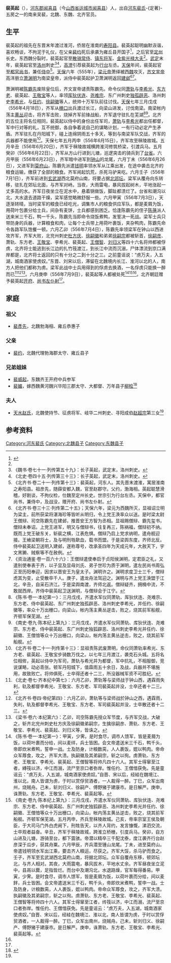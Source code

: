 '''裴英起'''（{{bd|？||556年|7月9日|}}），[[河东郡_(中国)|河东郡]][[闻喜县|闻喜县]]（今[[山西省|山西省]][[运城市|运城市]][[闻喜县|闻喜县]]）人，出自[[河东裴氏|河东裴氏]]-{定著}-五房之一的南来吴裴，北魏、东魏、北齐官员。

==生平==
裴英起的祖先在东晋末年渡过淮河，侨居在淮南的[[寿阳县|寿阳县]]。裴英起聪明幽默诙谐，喜欢畅谈，不拘泥于礼仪，在父亲[[裴约|裴约]]死后承袭为雍丘县开国子<ref name=autogenerated1>{{Cite book | author = 西安碑林博物馆编；赵力光主编| title = 《西安碑林博物馆新藏墓志汇编 上》 | location = 北京 | publisher = 线装书局 | date =2007年10月| pages =25-26 |ISBN =978-7-80106-630-5| accessdate = 2015-09-26 | url = | language= zh-cn| quote = }}</ref>，之后官至[[定州_(北魏)|定州]]长史。东西魏分裂时，裴英起官至[[散骑常侍|散骑常侍]]、[[镇东将军|镇东将军]]、[[金紫光禄大夫|金紫光禄大夫]]<ref name=autogenerated1 />。[[武定_(东魏)|武定]]末年，裴英起官至[[洛州|洛州]]刺史<ref>《魏书·卷七十一·列传第五十九》：长子英起，武定末，洛州刺史。</ref><ref>《北史·卷四十五·列传第三十三》：长子英起，武定末，洛州刺史。</ref>，[[高澄|高澄]]引荐裴英起为[[行台|行台]]左丞。[[天保_(北齐)|天保]]年间，裴英起官至[[都官尚书|都官尚书]]，兼任[[侍中|侍中]]<ref name=autogenerated2>《北齐书·卷二十一·列传第十三》：裴英起，河东人。其先晋末渡淮，寓居淮南之寿阳县。祖彦先，随薛安都入魏，官至赵郡守。父约，渤海相。英起聪慧滑稽，好剧谈，不拘仪检，仕魏至定州长史。世宗引为行台左丞。天保中，都官尚书，兼侍中，及战没，赠开府、尚书左仆射。</ref>。[[天保_(北齐)|天保]]六年（555年），[[梁元帝|梁元帝]]萧绎被[[西魏|西魏]]攻灭，[[齐文宣帝|齐文宣帝]]高洋册立[[萧渊明|萧渊明]]为南梁皇帝，派侍中裴英起护卫萧渊明返回[[建邺|建邺]]<ref>《北齐书·卷三十三·列传第二十五》；天保六年，梁元为西魏所灭，显祖诏立明为梁主，前所获梁将湛海珍等皆听从明归，令上党王涣率众以送。是时梁太尉王僧辩、司空陈霸先在建邺，推晋安王方智为丞相。显祖赐僧辩、霸先玺书，僧辩未奉诏。上党王进军，明又与僧辩书，往复再三，陈祸福，僧辩初不纳。既而上党王破东关，斩裴之横，江表危惧。僧辩乃启上党求纳明，遣舟舰迎接。王飨梁朝将士，及与明刑牲歃血，载书而盟。于是梁舆东度，齐师北反。侍中裴英起卫送明入建邺，遂称尊号，改承圣四年为天成元年，大赦天下，宇文黑獭、贼察等不在赦例。</ref><ref>《资治通鉴·卷一百六十六》：王僧辩遣使奉启于贞阳侯渊明，定君臣之礼，又遣别使奉表于齐，以子显及显母刘氏、弟子世珍为质于渊明，遣左民尚书周弘正至历阳奉迎，因求以晋安王为皇太子。渊明许之。渊明求度卫士三千，僧辩虑其为变，止受散卒千人。庚子，遣龙舟法驾迎之。渊明与齐上党王涣盟于江北，辛丑，自采石济江。于是梁舆南渡，齐师北返。僧辩疑齐，拥楫中流，不敢就西岸。齐侍中裴英起卫送渊明，与僧辩会于江宁。</ref>。

萧渊明被[[陈霸先|陈霸先]]废除皇位后，齐文宣帝谴责陈霸先。命令仪同[[萧轨|萧轨]]与[[李希光|李希光]]、[[东方老|东方老]]、裴英起、[[王敬宝|王敬宝]]等人，率领[[厍狄伏连|厍狄伏连]]、[[尧难宗|尧难宗]]、东广州刺史[[独孤辟恶|独孤辟恶]]、洛州刺史[[李希光|李希光]]，与[[任约|任约]]、[[徐嗣徽|徐嗣徽]]等人，统帅十万军队前往讨伐。[[天保_(北齐)|天保]]七年三月戊戌（556年4月18日），齐军从[[栅口|栅口]]出兵渡过长江，向梁山进发，讨伐南梁。南梁帐内荡主[[黄丛|黄丛]]迎击，将齐军击败，烧掉齐军前锋战船，齐军退守驻扎在芜湖<ref>《陈书·卷一·本纪第一》：三月戊戌，齐遣水军仪同萧轨、厍狄伏连、尧难宗、东方老、侍中裴英起、东广州刺史独孤辟恶、洛州刺史李希光，并任约、徐嗣徽等，率众十万出栅口，向梁山，帐内荡主黄丛逆击，败之，烧其前军船舰，齐顿军保芜湖。</ref><ref>《南史·卷九·陈本纪上第九》：三月戊戌，齐遣水军仪同萧轨、库狄伏连、尧难宗、东方老、侍中裴英起、东广州刺史独狐辟恶、洛州刺史李希光并任约、徐嗣徽、王僧愔等众十万出栅口，向梁山，帐内荡主黄丛逆击，败之，烧其前军船舰。</ref>。北齐的五位主将名位相同，裴英起以侍中的身份出任军司，[[萧轨|萧轨]]与[[李希光|李希光]]都出任都督，军中行对等的礼，互不统御，各自争着说自己的谋略计划，一有行动必定产生矛盾。齐军驻扎在丹阳城下，碰上连绵阴雨五十多天，等到与南梁军队交战，齐军的兵器都不能使用<ref name=autogenerated3>《北齐书·卷二十一·列传第十三》：显祖责陈武废萧明，命仪同萧轨率希光、东方老、裴英起、王敬宝步骑数万伐之。以七年三月渡江，袭克石头城。五将名位相侔，英起以侍中为军司，萧轨与希光并为都督，军中抗礼，不相服御，竞说谋略，动必乖张。顿军丹阳城下，值霖雨五十余日，及战，兵器并不堪施用，故致败亡。将帅俱死，士卒得还者十二三，所没器械军资不可胜纪。</ref>。天保七年五月丙申（556年6月15日），齐军攻至秣陵故城。五月辛丑（556年6月20日），齐军于秣陵故城横跨淮河修筑桥梁，引渡兵马。五月癸卯（556年6月22日），齐军从方山行进到儿塘，巡逻突击的骑兵到了[[台省|台省]]。六月甲辰（556年6月23日），齐军暗中进军到[[钟山|钟山]]的龙尾，六月丁未（556年6月26日），又进军到[[莫府山|莫府山]]。陈霸先派遣[[钱明|钱明]]率领水军从江乘出发，在途中袭击北齐的粮食运输，缴获了全部的粮食。齐军闹起饥荒，杀死马驴来吃。六月壬子（556年7月1日），齐军前进到[[玄武湖|玄武湖]]西北莫府山南，将要占据[[北郊坛|北郊坛]]。梁军从覆舟向东转移，驻扎在郊坛北面，与齐军对峙。当夜，大雨雷电，暴风拔起树木，平地涨起一丈多高的水。齐军日夜坐立在泥水中，悬着锅做饭，脚趾都溃烂了。台省和潮沟以北，大水退去道路干燥，梁军感觉略微舒服一些。六月甲寅（556年7月3日），天逐渐转晴，当时梁军的粮食已经吃光，调集市人的粮食供应军队，都是麦屑为饭，用荷叶包裹分给士兵，间杂有麦饼，士兵都感到困乏。恰逢陈霸先的侄子[[陈蒨|陈蒨]]派人送来米三千石，鸭一千头，陈霸先当即命令烧饭煮鸭，发誓决一死战。梁军士兵只带防身的兵器，计算粮食和肉，让每个士兵带上用荷叶裹饭，夹杂鸭肉，陈霸先命令各路军队饱餐一顿。六月乙卯（556年7月4日），陈霸先率领梁军在钟山以西进攻齐军，齐军大败，北兖州刺史[[杜方庆|杜方庆]]、[[徐嗣徽|徐嗣徽]]和弟弟[[徐嗣宗|徐嗣宗]]都被斩首，[[徐嗣彦|徐嗣彦]]、萧轨、东方老、[[王敬宝|王敬宝]]、李希光、裴英起、[[王僧智|王僧智]]、[[刘归义|刘归义]]等四十六名将帅都被俘虏，北齐将士能逃到长江边的扎竹筏渡江，到长江中流而沉溺，尸体漂流到京口满岸都是，北齐将士返回的只有十分之二到十分之三。之前童谣说：“虏万夫，入五湖，城南酒家使虏奴。”东晋、刘宋以后，滞留在北魏境内长江、淮河以北的人，南方人把他们都称为虏。梁军此战中士兵用得到的俘虏去换酒，一名俘虏只能换一醉而已<ref>《北史·卷七·齐本纪中第七》：六月乙卯，萧轨等与梁师战于钟山西，遇霖雨失利，轨及都督李希光、王敬宝、东方老、军司裴英起并没，士卒还者十二三。</ref><ref>《北齐书·卷四·帝纪第四》：六月乙卯，萧轨等与梁师战於钟山之西，遇霖雨，失利，轨及都督李希光、王敬宝、东方老、军司裴英起并没，士卒散还者十二三。</ref><ref>《梁书·卷六·本纪第六》：乙卯，司空陈霸先授众军节度，与齐军交战，大破之，斩齐北兖州刺史杜方庆及徐嗣徽弟嗣宗，生擒徐嗣彦、萧轨、东方老、王敬宝、李希光、裴英起、刘归义等，皆诛之。</ref>。六月庚申（556年7月9日），裴英起等人都被处死<ref>《陈书·卷一·本纪第一》：甲寅，少霁。是时食尽，调市人馈军，皆是麦屑为饭，以荷叶裹而分给，间以麦绊，兵士皆困。会文帝遣送米三千石，鸭千头，帝即炊米煮鸭，誓申一战。士及防身，计粮数脔，人人裹饭，婫以鸭肉。帝命众军蓐食，攻之，齐军大溃。执嗣徽及其弟嗣宗，斩之以徇。虏萧轨、东方老、王敬宝、李希光、裴英起、王僧智等将帅凡四十六人。其军士得窜至江者，縳筏以济，中江而溺，流尸至京口者弥岸。惟任约、王僧愔获免。先是童谣云：“虏万夫，入五湖，城南酒家使虏奴。”自晋、宋以后，经絓在魏境江、淮以北，南人皆谓为虏，于时以赏俘贸酒者，一人裁得一醉。丁巳，众军出南州，烧贼舟。己未，斩刘归义、徐嗣产、傅野猪于建康市。是日解严。庚申，诛萧轨、东方老、王敬宝、李希光、裴英起等。</ref><ref>《南史·卷九·陈本纪上第九》：三月戊戌，齐遣水军仪同萧轨、库狄伏连、尧难宗、东方老、侍中裴英起、东广州刺史独狐辟恶、洛州刺史李希光并任约、徐嗣徽、王僧愔等众十万出栅口，向梁山，帐内荡主黄丛逆击，败之，烧其前军船舰。齐顿军保芜湖。五月丙申，齐兵至秣陵故城。己亥，帝率宗室王侯及朝臣，于大司马门外白虎阙下，刑牲告天，以齐人背约，发言慷慨，涕泗交流，士卒观者益奋。辛丑，齐军于秣陵故城，跨淮立桥栅，引度兵马。癸卯，自方山进及儿塘，游骑至台，都下震骇。帝潜以精卒三千配沈泰，度江袭齐行台赵彦深于瓜步，获其舟粟。六月甲辰，齐兵潜至锺山龙尾。丁未，进至莫府山。帝遣钱明领水军出江乘，要击齐人粮运，尽获之。齐军大馁，杀马驴而食之。壬子，齐军至玄武湖西北莫府山南，将据北郊坛。众军自覆舟东移，顿郊坛北，与齐人相对。其夜，大雨震电，暴风拔木，平地水丈余。齐军昼夜坐立泥中，县鬲以爨，足指皆烂。而台中及潮沟北，水退路燥，官军每得番易。甲寅，少霁。是时食尽，调市人馈军，皆是麦屑为饭，以荷叶裹而分给，间以麦䬳，兵士皆困。会文帝遣送米三千石，鸭千头，帝即炊米煮鸭，誓申一战。士及防身，计粮数脔，人人裹饭，婫以鸭肉。帝命众军蓐食，攻之，齐军大溃。执嗣徽及其弟嗣宗，斩之以徇。虏萧轨、东方老、王敬宝、李希光、裴英起、王僧智等将帅四十六人。其军士得窜至江者，䌸筏以济，中江而溺，流尸至京口者弥岸。惟任约、王僧愔获免。先是童谣云：“虏万夫，入五湖，城南酒家使虏奴。”自晋、宋以后，经絓在魏境江、淮以北，南人皆谓为虏，于时以赏俘贸酒者，一人裁得一醉。丁巳，众军出南州，烧贼舟。己未，斩刘归义、徐嗣产、傅野猪于建康市。是日解严。庚申，诛萧轨、东方老、王敬宝、李希光、裴英起等。</ref><ref name=autogenerated3 />。北齐朝廷赠予裴英起[[开府|开府]]、[[尚书左仆射|尚书左仆射]]<ref name=autogenerated2 />。

==家庭==
===祖父===
*[[裴彥先|裴彥先]]，北魏勃海相、雍丘恭惠子

===父亲===
*[[裴约|裴约]]，北魏代理勃海郡太守、雍丘县子

===兄弟姐妹===
*[[裴威起|裴威起]]，东魏齐王开府中兵参军
*[[裴媚|裴媚]]，嫁西魏黄河魏兴华阳三郡太守、大都督、万年县子[[柳桧|柳桧]]<ref>{{Cite book | author = 王连龙著| title = 《新见北朝墓志集释》 | location =  北京| publisher = 中国书籍出版社 | date =2013年7月| pages =116-119 |ISBN =978-7-5068-3445-2| accessdate = 2015-09-26 | url = | language= zh-cn| quote = }}</ref>

===夫人===
*[[天水赵氏|天水赵氏]]，北魏使持节、征虏将军、岐华二州刺史、寻阳成伯[[赵超宗|赵超宗]]第三女<ref name=autogenerated1 />

==参考资料==
{{reflist}}

[[Category:河东裴氏|Category:河东裴氏]]
[[Category:北魏县子|Category:北魏县子]]
[[Category:东魏县子|Category:东魏县子]]
